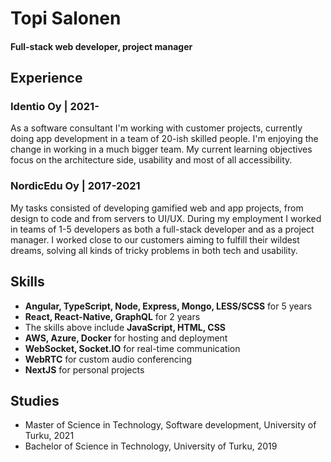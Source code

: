 
# Topi Salonen
#### Full-stack web developer, project manager

## Experience

### Identio Oy | 2021-

As a software consultant I'm working with customer projects, currently doing app development in a team of 20-ish skilled people.
I'm enjoying the change in working in a much bigger team. My current learning objectives focus on the architecture side, usability and most of all accessibility.

### NordicEdu Oy | 2017-2021

My tasks consisted of developing gamified web and app projects, from design to code and from servers to UI/UX.
During my employment I worked in teams of 1-5 developers as both a full-stack developer and as a project manager.
I worked close to our customers aiming to fulfill their wildest dreams, solving all kinds of tricky problems in both tech and usability.

## Skills

- **Angular, TypeScript, Node, Express, Mongo, LESS/SCSS** for 5 years
- **React, React-Native, GraphQL** for 2 years
- The skills above include **JavaScript, HTML, CSS**
- **AWS, Azure, Docker** for hosting and deployment
- **WebSocket, Socket.IO** for real-time communication
- **WebRTC** for custom audio conferencing
- **NextJS** for personal projects

## Studies

- Master of Science in Technology, Software development, University of Turku, 2021
- Bachelor of Science in Technology, University of Turku, 2019

